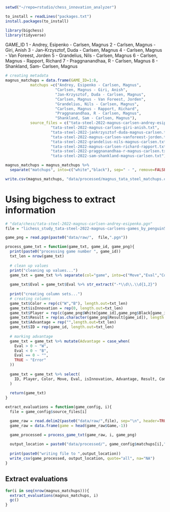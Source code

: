 ```r
setwd("~/repo=rstudio/chess_innovation_analyzer")

```

```r
to_install = readLines("packages.txt")
install.packages(to_install)
```

```r
library(bigchess)
library(tidyverse)
```

GAME_ID
1 - Andrey, Esipenko - Carlsen, Magnus
2 - Carlsen, Magnus - Giri, Anish
3 - Jan-Krzysztof, Duda - Carlsen, Magnus
4 - Carlsen, Magnus - Van Foreest, Jorden
5 - Grandelius, Nils - Carlsen, Magnus
6 - Carlsen, Magnus - Rapport, Richard
7 - Praggnanandhaa, R - Carlsen, Magnus
8 - Shankland, Sam- Carlsen, Magnus


```r
# creating metadata
magnus_matchups = data.frame(GAME_ID=1:8,
           matchups =c("Andrey, Esipenko - Carlsen, Magnus",
                      "Carlsen, Magnus - Giri, Anish",
                      "Jan-Krzysztof, Duda - Carlsen, Magnus",
                      "Carlsen, Magnus - Van Foreest, Jorden",
                      "Grandelius, Nils - Carlsen, Magnus",
                      "Carlsen, Magnus - Rapport, Richard",
                      "Praggnanandhaa, R - Carlsen, Magnus",
                      "Shankland, Sam - Carlsen, Magnus"),
           source_files = c("tata-steel-2022-magnus-carlsen-andrey-esipenko.txt",
                    "tata-steel-2022-magnus-carlsen-giri-anish.txt",
                    "tata-steel-2022-jankrzysztof-duda-magnus-carlsen.txt",
                    "tata-steel-2022-magnus-carlsen-vanforeest-jorden.txt",
                    "tata-steel-2022-grandelius-nils-magnus-carlsen.txt",
                    "tata-steel-2022-magnus-carlsen-richard-rapport.txt",
                    "tata-steel-2022-praggnanandhaa-r-magnus-carlsen.txt",
                    "tata-steel-2022-sam-shankland-magnus-carlsen.txt"))

magnus_matchups = magnus_matchups %>%
  separate("matchups", into=c("white","black"), sep=" - ", remove=FALSE)

write.csv(magnus_matchups, "data/processed/magnus_tata_steel_matchups.csv")
```

# Using bigchess to extract information
```r
# "data/chess/tata-steel-2022-magnus-carlsen-andrey-esipenko.pgn"
file = "lichess_study_tata-steel-2022-magnus-carlsens-games_by_penguin56_2022.01.24"

game_png = read.pgn(paste0("data/raw/",  file,".pgn"))

```
```r
process_game_txt = function(game_txt, game_id, game_png){
  print(paste0("processing game number ", game_id))
  txt_len = nrow(game_txt)
  
  # clean up values
  print("cleaning up values...")
  game_txt = game_txt %>% separate(col="game", into=c("Move","Eval","Comment"), sep = "{", fill="right")
  
  game_txt$Eval = game_txt$Eval %>% str_extract("-*\\d\\.\\d{1,2}")
  
  print("creating column sets...")
  # creating columns
  game_txt$Color = rep(c("W","B"), length.out=txt_len)
  game_txt$isInnovation = rep(0, length.out=txt_len)
  game_txt$Player = rep(c(game_png$White[game_id],game_png$Black[game_id]), length.out=txt_len)
  game_txt$Result = rep(as.character(game_png$Result[game_id]), length.out=txt_len)
  game_txt$Advantage = rep("",length.out=txt_len)
  game_txt$ID = rep(game_id, length.out=txt_len)
  
  # marking advantage
  game_txt = game_txt %>% mutate(Advantage = case_when(
    Eval > 0 ~ "W",
    Eval < 0 ~ "B",
    Eval == 0 ~ "",
    TRUE ~ "Error"
  ))
  
  game_txt = game_txt %>% select(
    ID, Player, Color, Move, Eval, isInnovation, Advantage, Result, Comment
  )
  
  return(game_txt)
}

extract_evaluations = function(game_config, i){
  file = game_config$source_files[i]

  game_raw = read.delim2(paste0("data/raw/",file), sep="\n", header=TRUE)
  game_raw = data.frame(game = head(game_raw$Game,-1))

  game_processed = process_game_txt(game_raw, i, game_png)
  
  output_location = paste0("data/processed/", game_config$matchups[i],".csv")
  
  print(paste0("writing file to ",output_location))
  write_csv(game_processed, output_location, quote="all", na="NA")
}
```

## Extract evaluations
```r
for(i in seq(nrow(magnus_matchups))){
  extract_evaluations(magnus_matchups, i)
  gc()
}
```